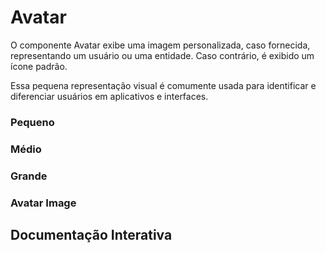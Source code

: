

<Meta of={Story} />

# Avatar

O componente Avatar exibe uma imagem personalizada, caso fornecida, representando um usuário ou uma entidade. Caso contrário, é exibido um ícone padrão.

Essa pequena representação visual é comumente usada para identificar e diferenciar usuários em aplicativos e interfaces.

### Pequeno

<Canvas of={Story.AvatarSmall}  />

### Médio

<Canvas of={Story.AvatarMedium} />

### Grande

<Canvas of={Story.AvatarLarge} />

### Avatar Image

<Canvas of={Story.AvatarImage} />

## Documentação Interativa

<Primary  />
<Controls />
